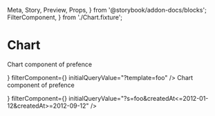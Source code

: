   Meta,
  Story,
  Preview,
  Props,
} from '@storybook/addon-docs/blocks';
  FilterComponent,
} from './Chart.fixture';

<Meta title="Admin|Chart" component={Chart} />

# Chart

<Preview>
  <Story name="With custom chart">
    <ChartFixture>
      <Chart
        title="Example bar graph"
        chartComponent={<p>Chart component of prefence</p>}
        filterComponent={<FilterComponent />}
        initialQueryValue="?template=foo"
      />
    </ChartFixture>
  </Story>
</Preview>

<Preview>
  <Story name="With error">
    <ChartFixture>
      <Chart
        title="Example bar graph"
        chartComponent={<p>Chart component of prefence</p>}
        filterComponent={<FilterComponent />}
        initialQueryValue="?s=foo&createdAt<=2012-01-12&createdAt>=2012-09-12"
      />
    </ChartFixture>
  </Story>
</Preview>
